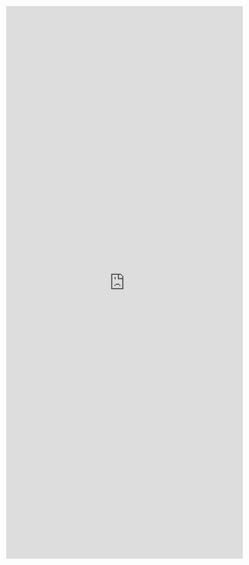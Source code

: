 




<div class="contactMe"><iframe src="https://docs.google.com/forms/d/e/1FAIpQLSfcRoj1gOLLfpnEobg2zgSbGCMdlsuGQRFpWO-8nigNghHKfw/viewform?embedded=true" width="640" height="1493" frameborder="0" marginheight="0" marginwidth="0">Loading…</iframe></div>